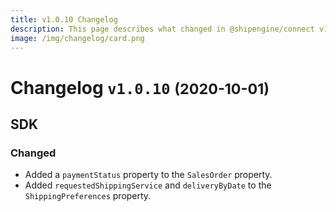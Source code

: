 ```yaml
---
title: v1.0.10 Changelog
description: This page describes what changed in @shipengine/connect v1.0.10
image: /img/changelog/card.png
---
```


Changelog `v1.0.10` <small>(2020-10-01)</small>
=========================================================

SDK
---------------------------------------
### Changed
- Added a `paymentStatus` property to the `SalesOrder` property.
- Added `requestedShippingService` and `deliveryByDate` to the `ShippingPreferences` property.